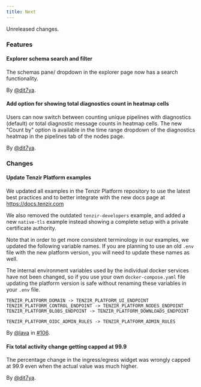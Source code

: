 ```yaml
---
title: Next
---
```


Unreleased changes.

### Features

#### Explorer schema search and filter

The schemas pane/ dropdown in the explorer page now has a search functionality.

By [@dit7ya](https://github.com/dit7ya).

#### Add option for showing total diagnostics count in heatmap cells

Users can now switch between counting unique pipelines with diagnostics
(default) or total diagnostic message counts in heatmap cells. The new "Count
by" option is available in the time range dropdown of the diagnostics heatmap
in the pipelines tab of the nodes page.

By [@dit7ya](https://github.com/dit7ya).

### Changes

#### Update Tenzir Platform examples

We updated all examples in the Tenzir Platform repository to use the latest
best practices and to better integrate with the new docs page at https://docs.tenzir.com

We also removed the outdated `tenzir-developers` example, and added a new `native-tls` example instead
showing a complete setup with a private certificate authority.

Note that in order to get more consistent terminology in our examples, we updated the following
variable names. If you are planning to use an old `.env` file with the new platform version,
you will need to update these names as well.

The internal environment variables used by the individual docker services have not been changed,
so if you use your own `docker-compose.yaml` file updating the platform version is safe
without renaming these variables in your `.env` file.

```
TENZIR_PLATFORM_DOMAIN -> TENZIR_PLATFORM_UI_ENDPOINT
TENZIR_PLATFORM_CONTROL_ENDPOINT -> TENZIR_PLATFORM_NODES_ENDPOINT
TENZIR_PLATFORM_BLOBS_ENDPOINT -> TENZIR_PLATFORM_DOWNLOADS_ENDPOINT

TENZIR_PLATFORM_OIDC_ADMIN_RULES -> TENZIR_PLATFORM_ADMIN_RULES
```

By [@lava](https://github.com/lava) in [#106](https://github.com/tenzir/platform/pull/106).

#### Fix total activity change getting capped at 99.9

The percentage change in the ingress/egress widget was wrongly capped at 99.9 even when the actual value was much higher.

By [@dit7ya](https://github.com/dit7ya).
